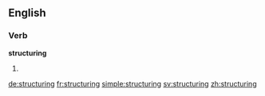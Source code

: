==English==

===Verb===
'''structuring'''

# {{present participle of|structure}}

[[de:structuring]]
[[fr:structuring]]
[[simple:structuring]]
[[sv:structuring]]
[[zh:structuring]]